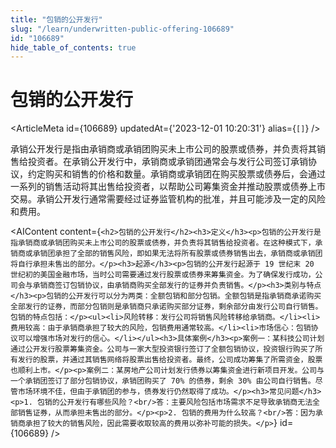 ```yaml
---
title: "包销的公开发行"
slug: "/learn/underwritten-public-offering-106689"
id: "106689"
hide_table_of_contents: true
---
```



# 包销的公开发行

<ArticleMeta id={106689} updatedAt={'2023-12-01 10:20:31'} alias={`[]`} />
<div className='border-solid border-b border-t-0 my-4 border-[var(--ifm-color-gray-300)]' />

承销公开发行是指由承销商或承销团购买未上市公司的股票或债券，并负责将其销售给投资者。在承销公开发行中，承销商或承销团通常会与发行公司签订承销协议，约定购买和销售的价格和数量。承销商或承销团在购买股票或债券后，会通过一系列的销售活动将其出售给投资者，以帮助公司筹集资金并推动股票或债券上市交易。承销公开发行通常需要经过证券监管机构的批准，并且可能涉及一定的风险和费用。

<AIContent content={`<h2>包销的公开发行</h2><h3>定义</h3><p>包销的公开发行是指承销商或承销团购买未上市公司的股票或债券，并负责将其销售给投资者。在这种模式下，承销商或承销团承担了全部的销售风险，即如果无法将所有股票或债券销售出去，承销商或承销团将自行承担未售出的部分。</p><h3>起源</h3><p>包销的公开发行起源于 19 世纪末 20 世纪初的美国金融市场，当时公司需要通过发行股票或债券来筹集资金。为了确保发行成功，公司会与承销商签订包销协议，由承销商购买全部发行的证券并负责销售。</p><h3>类别与特点</h3><p>包销的公开发行可以分为两类：全额包销和部分包销。全额包销是指承销商承诺购买全部发行的证券，而部分包销则是承销商只承诺购买部分证券，剩余部分由发行公司自行销售。包销的特点包括：</p><ul><li>风险转移：发行公司将销售风险转移给承销商。</li><li>费用较高：由于承销商承担了较大的风险，包销费用通常较高。</li><li>市场信心：包销协议可以增强市场对发行的信心。</li></ul><h3>具体案例</h3><p>案例一：某科技公司计划通过公开发行股票筹集资金。公司与一家大型投资银行签订了全额包销协议，投资银行购买了所有发行的股票，并通过其销售网络将股票出售给投资者。最终，公司成功筹集了所需资金，股票也顺利上市。</p><p>案例二：某房地产公司计划发行债券以筹集资金进行新项目开发。公司与一个承销团签订了部分包销协议，承销团购买了 70% 的债券，剩余 30% 由公司自行销售。尽管市场环境不佳，但由于承销团的参与，债券发行仍然取得了成功。</p><h3>常见问题</h3><p>1. 包销的公开发行有哪些风险？<br/>答：主要风险包括市场需求不足导致承销商无法全部销售证券，从而承担未售出的部分。</p><p>2. 包销的费用为什么较高？<br/>答：因为承销商承担了较大的销售风险，因此需要收取较高的费用以弥补可能的损失。</p>`} id={106689} />
